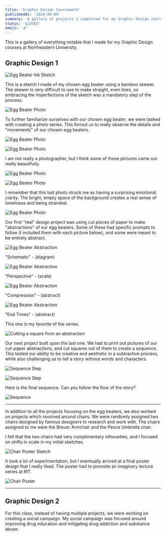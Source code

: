 ```yaml
---
title: 'Graphic Design Coursework'
publishedAt: '2024-04-09'
summary: 'A gallery of projects I completed for my Graphic Design courses.'
status: 'CLOSED'
emoji: '🖌️'
---
```


This is a gallery of everything notable that I made for my Graphic Design courses at Northeastern University.

## Graphic Design 1

![Egg Beater Ink Sketch](https://res.cloudinary.com/dadbbieca/image/upload/v1724207311/FullSizeRender_-_Copy_14_um1on5.jpg)

This is a sketch I made of my chosen egg beater using a bamboo skewer. The skewer is very difficult to use to make straight, even
lines, so embracing the imperfections of the sketch was a mandatory step of the process.

![Egg Beater Photo](https://res.cloudinary.com/dadbbieca/image/upload/v1724207289/FullSizeRender_2_k5edxr.jpg)

To further familiarize ourselves with our chosen egg beater, we were tasked with creating a photo series. This forced us
to really observe the details and "movements" of our chosen egg beaters.

![Egg Beater Photo](https://res.cloudinary.com/dadbbieca/image/upload/v1724207259/IMG_7084_lfhfmk.jpg)

![Egg Beater Photo](https://res.cloudinary.com/dadbbieca/image/upload/v1724207282/IMG_7083_pnc8dg.jpg)

I am not really a photographer, but I think some of these pictures came out really beautifully.

![Egg Beater Photo](https://res.cloudinary.com/dadbbieca/image/upload/v1724214679/FullSizeRender_4_k9qecl.jpg)

![Egg Beater Photo](https://res.cloudinary.com/dadbbieca/image/upload/v1724214649/IMG_7082_hmzqcr.jpg)

I remember that this last photo struck me as having a surprising emotional clarity. The bright, empty space of the background
creates a real sense of loneliness and being stranded.

![Egg Beater Photo](https://res.cloudinary.com/dadbbieca/image/upload/v1724214665/IMG_7089_ranasu.jpg)

Our first "real" design project was using cut pieces of paper to make "abstractions" of our egg beaters. Some of these
had specific prompts to follow (I included them with each picture below), and some were meant to be entirely abstract.

![Egg Beater Abstraction](https://res.cloudinary.com/dadbbieca/image/upload/v1724207347/FullSizeRender_-_Copy_6_tqrobc.jpg)

"Schematic" - (diagram)

![Egg Beater Abstraction](https://res.cloudinary.com/dadbbieca/image/upload/v1724207343/FullSizeRender_-_Copy_ziaxf9.jpg)

"Perspective" - (scale)

![Egg Beater Abstraction](https://res.cloudinary.com/dadbbieca/image/upload/v1724207351/FullSizeRender_-_Copy_7_xcd5ap.jpg)

"Compression" - (abstract)

![Egg Beater Abstraction](https://res.cloudinary.com/dadbbieca/image/upload/v1724207348/FullSizeRender_-_Copy_2_y6rlqj.jpg)

"End Times" - (abstract)

This one is my favorite of the series.

![Cutting a square from an abstraction](https://res.cloudinary.com/dadbbieca/image/upload/v1724211828/FullSizeRender_-_Copy_6_mej4pt.jpg)

Our next project built upon the last one. We had to print out pictures of our cut-paper abstractions, and cut squares out
of them to create a sequence. This tested our ability to be creative and aesthetic in a subtractive process, while also
challenging us to tell a story without words and characters.

![Sequence Step](https://res.cloudinary.com/dadbbieca/image/upload/v1724207316/FullSizeRender_-_Copy_5_m4ktyg.jpg)

![Sequence Step](https://res.cloudinary.com/dadbbieca/image/upload/v1724207320/FullSizeRender_-_Copy_4_vmoluq.jpg)

Here is the final sequence. Can you follow the flow of the story?

![Sequence](https://res.cloudinary.com/dadbbieca/image/upload/v1724212550/FullSizeRender_-_Copy_3_coql9x.jpg)

---

In addition to all the projects focusing on the egg beaters, we also worked on projects which revolved around chairs. We
were randomly assigned two chairs designed by famous designers to research and work with. The chairs assigned to me were
the Breuer Armchair and the Pesce Umbrella chair.

I felt that the two chairs had very complimentary silhouettes, and I focused on shifts in scale in my initial sketches.

![Chair Poster Sketch](https://res.cloudinary.com/dadbbieca/image/upload/v1724214079/FullSizeRender_-_Copy_12_qbirmz.jpg)

It took a lot of experimentation, but I eventually arrived at a final poster design that I really liked. The poster had
to promote an imaginary lecture series at RIT.

![Chair Poster](https://res.cloudinary.com/dadbbieca/image/upload/v1724206412/Conversation_between_Chairs_3_bpaeff.jpg)

---

## Graphic Design 2

For this class, instead of having multiple projects, we were working on creating a social campaign. My social campaign was focused around improving drug education and mitigating drug addiction and substance abuse.




